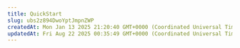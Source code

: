 ```yaml
---
title: QuickStart
slug: ubs2z894DwoYptJmpnZWP
createdAt: Mon Jan 13 2025 21:20:40 GMT+0000 (Coordinated Universal Time)
updatedAt: Fri Aug 22 2025 00:35:49 GMT+0000 (Coordinated Universal Time)
---
```


<script type="application/ld+json" dangerouslySetInnerHTML={{
  __html: JSON.stringify({
    "@context": "https://schema.org",
    "@type": "HowTo",
    "name": "How to Get Started with Vast.ai",
    "description": "A step-by-step guide to setting up your Vast.ai account and running your first GPU instance.",
    "step": [
      {
        "@type": "HowToStep",
        "name": "Sign Up & Add Credit",
        "text": "Create an account on vast.ai, verify your email address, and add credit through Billing using credit card, Coinbase, or Crypto.com. Your balance will appear at the top right of the dashboard."
      },
      {
        "@type": "HowToStep",
        "name": "Prepare to Connect",
        "text": "For SSH access: generate an SSH key pair and upload your public key in the Keys page. For Jupyter access: download and install the provided TSL certificate for secure browser access."
      },
      {
        "@type": "HowToStep",
        "name": "Pick a Template & Find a Machine",
        "text": "Browse Templates for pre-built setups like PyTorch, TensorFlow, or ComfyUI. Go to Search and filter by GPU type, count, RAM, CPU, network speed, and price. Remember that disk space is permanent and cannot be changed later. Click Rent when you find a match and wait for the instance to start."
      },
      {
        "@type": "HowToStep",
        "name": "Manage or End Your Instance",
        "text": "Use Stop to pause GPU billing (storage still accrues charges). Use Delete when finished to stop all charges."
      }
    ]
  })
}} />

<script type="application/ld+json" dangerouslySetInnerHTML={{
  __html: JSON.stringify({
    "@context": "https://schema.org",
    "@type": "FAQPage",
    "mainEntity": [
      {
        "@type": "Question",
        "name": "What is a minimum deposit amount?",
        "acceptedAnswer": {
          "@type": "Answer",
          "text": "The minimum deposit amount on Vast.ai is $5."
        }
      },
      {
        "@type": "Question",
        "name": "What happens when my balance runs out? Can I avoid interruptions?",
        "acceptedAnswer": {
          "@type": "Answer",
          "text": "When your balance reaches zero, your running instances will automatically stop. To avoid this, you can enable auto-billing on the Billing page. Set an auto-charge threshold higher than your average daily spend, so your card is automatically charged when your balance falls below that amount. We also recommend setting a low-balance email alert at a slightly lower threshold to notify you if the auto-charge fails for any reason."
        }
      },
      {
        "@type": "Question",
        "name": "How can I customize a template?",
        "acceptedAnswer": {
          "@type": "Answer",
          "text": "You can create a new template from scratch, or you can edit an existing template. You can find a guide in the templates documentation."
        }
      }
    ]
  })
}} />

This Quickstart will guide you through setting up your Vast.ai account and running your first instance in just a few steps.&#x20;

### 1. Sign Up & Add Credit

- Create an account on [vast.ai.](https://cloud.vast.ai/)
- Verify your email address.
- Go to [**Billing**](https://cloud.vast.ai/billing/) → **Add Credit** and top up using credit card, Coinbase, or Crypto.com.


  ![Billing](/images/guides-overview-quick-start.webp)
- Your balance appears at the top right of the dashboard.


  ![](/images/guides-overview-quick-start-2.webp)

<Note>
  Before you can **rent a machine&#x20;**&#x6F;r **create a team**, you must verify your email address. After signing up, check your inbox (and spam folder) for the verification email  and click the link inside. You can resend the verification email anytime from **Settings → Resend Verification Email.**
</Note>

### &#x32;**. Prepare to Connect**

- **For SSH access**: generate an [SSH key pair](/documentation/instances/sshscp) and upload your **public key** in [Keys page](https://cloud.vast.ai/manage-keys/).


  ![Keys](/images/guides-overview-quick-start-3.webp)
- **For Jupyter access**: download and install the provided [TSL certificate](/documentation/instances/jupyter#1SmCz) (needed for secure browser access).

<Note>
  If you don’t install the provided browser certificate:&#x20;

  - **Windows / Linux** – You’ll see a **“Your connection is not private”** privacy warning. You can still connect by clicking **Advanced** → **Proceed**, but the warning will appear every time.
  - **macOS** – Browsers will block Jupyter until you install and trust the provided certificate in **Keychain Access**. Without it, you won’t be able to connect.

  Installing the certificate once removes the warning permanently.
</Note>

  ### &#x33;**. Pick a&#x20;**[**Template**](/documentation/instances/templates)**&#x20;& Find a Machine**

  - Browse [**Templates**](https://cloud.vast.ai/templates/) for pre-built setups (e.g., [PyTorch](/pytorch), TensorFlow, ComfyUI).
- Go to [**Search**](https://cloud.vast.ai/create/) and filter by GPU type, count, RAM, CPU, network speed, and price.
- **Disk Space is Permanent.&#x20;**&#x54;he disk size you choose when creating an instance cannot be changed later. If you run out of space, you’ll need to create a new instance with a larger disk. Tip: Allocate a bit more than you think you need to avoid interruptions.
- Click **Rent** when you find a match.
- Wait for the instance to start—cached images launch quickly, fresh pulls may take 10–60 minutes.
- Click **Open** button to access your instance.

### **4.&#x20;**[**Manage or End Your Instance**](/documentation/instances/managing-instances)

- Use **Stop** to pause GPU billing (storage still accrues charges).
- Use **Delete** when finished to stop *all* charges.

![Manage or End Your Instance](/images/guides-overview-quick-start-4.webp)

## Common Questions

### What is a minimum deposit amount?

The minimum deposit amount on Vast.ai is $5.

### What happens when my balance runs out? Can I avoid interruptions?

When your balance reaches zero, your running instances will automatically stop. To avoid this, you can enable **auto-billing&#x20;**&#x6F;n the Billing page. Set an auto-charge threshold higher than your average daily spend, so your card is automatically charged when your balance falls below that amount. We also recommend setting a **low-balance email alert&#x20;**&#x61;t a slightly lower threshold to notify you if the auto-charge fails for any reason.&#x20;

### How can I customize a template?

You can create a new template from scratch, or you can edit an existing template. You can find a guide [here](/documentation/instances/templates#LrOME).&#x20;
